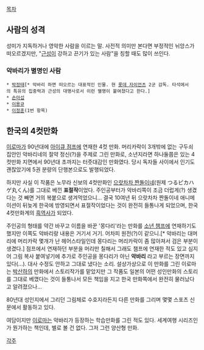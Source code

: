 [[목차]]
== 사람의 성격 ==
성미가 지독하거나 영악한 사람을 이르는 말. 사전적 의미만 본다면 부정적인 뉘앙스가 떠오르겠지만, "[[근성]]이 강하고 끈기가 있는 사람"을 칭할 때도 많이 쓰인다.

=== 악바리가 별명인 사람 ===
 * [[박정태]][* 악바리 하면 떠오르는 대표적인 인물. 현 [[롯데 자이언츠]] 2군 감독. 타석에서의 특유의 집중력과 근성의 대명사로서 이런 별명이 붙여졌다고 한다.]
 * [[손아섭]]
 * [[이용규]]
 * [[이정훈]](1번 항목)

== 한국의 4컷만화 ==
[[이로마]]가 90년대에 [[아이큐 점프]]에 연재한 4컷 만화. 머리카락이 3개밖에 없는 구두쇠 집안인 악바리네의 절약 정신(?)을 주제로 그린 만화로, 소년지라면 하나둘쯤은 있는 4컷만화 지면에서 90년대 초까지는 터줏대감인 만화였다. 당시 독자들 사이에서 인기도 괜찮았기에 5권 분량의 단행본으로도 발행되었다.

하지만 사실 이 작품은 노무라 신보의 4컷만화인 [[으랏차차 짠돌이네]](원제 つるピカハゲ丸くん)를 그대로 베낀 '''표절작'''이었다. 주인공부터가 악바리쪽이 조금 더럽게(?) 생겼다는 것 빼면 거의 복붙으로 생겨먹었으니... 결국 10여년 뒤 으랏차차 짠돌이네 애니메이션이 뒤늦게 한국에 방영되면서 표절작이었다는 것이 완전히 들통나게 되었으며, 한국 4컷만화계의 [[흑역사]]가 되었다.

주인공의 형태를 약간 바꾸고 이름을 바꾼 '몽다리'라는 만화를 [[소년 챔프]]에 연재하기도 했지만 이쪽도 악바리랑 내용은 거기서 거기. 어차피 원전(?)이 같으니.[* 악바리는 대머리에 머리카락 몇개가 난 헤어스타일인데 몽다리는 머리카락이 좀 많아져서 검은 부분이 생겼다.] 점프에서 연재하던 부분을 머리만 칠해서 그래도 챔프에 연재한 적도 있고 심지어 그림 복사 붙여넣기에 추가로 주인공을 몽다리가 아닌 '''악바리''' 라고 부르는 장면까지 있다(...). 대사 수정도 안하고 그대로 냈다는 소리. 설상가상으로 이 만화를 그린 이로마는 [[박산하]]의 만화에서 스토리작가를 맡았지만 그 작품도 일본의 어떤 성인만화의 스토리를 그대로 베꼈다는 것이 들통나서 모든 책임을 지고 한국 만화쪽에서 완전히 물러났다고 알려졌으나...

80년대 성인지에서 그리던 그림체로 수호지라든지 다른 만화를 그리며 몇몇 스포츠 신문에서 활동하고 있다.

여담이지만 [[이로마]]는 악바리가 등장하는 학습만화를 그린 적도 있다. 세계여행 시리즈인가 뭔가하는 책인데, 별로 볼 건 없다. 그저 그런 양산형 만화.

[[각주]]
